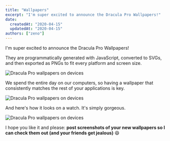 ```yaml
---
title: "Wallpapers"
excerpt: "I'm super excited to announce the Dracula Pro Wallpapers!"
date:
  createdAt: "2020-04-15"
  updatedAt: "2020-04-15"
authors: ["zeno"]
---
```


I'm super excited to announce the Dracula Pro Wallpapers!

They are programmatically generated with JavaScript, converted to SVGs, and then exported as PNGs to fit every platform and screen size.

![Dracula Pro wallpapers on devices](/images/logs/wallpapers-a.gif)

We spend the entire day on our computers, so having a wallpaper that consistently matches the rest of your applications is key.

![Dracula Pro wallpapers on devices](/images/logs/wallpapers-b.gif)

And here's how it looks on a watch. It's simply gorgeous.

![Dracula Pro wallpapers on devices](/images/logs/wallpapers-c.gif)

I hope you like it and please: **post screenshots of your new wallpapers so I can check them out (and your friends get jealous)** 😄
